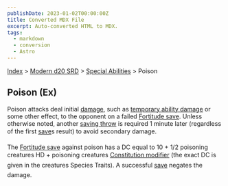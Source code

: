 ```yaml
---
publishDate: 2023-01-02T00:00:00Z
title: Converted MDX File
excerpt: Auto-converted HTML to MDX.
tags:
  - markdown
  - conversion
  - Astro
---
```






[Index](-index) > [Modern d20 SRD](modern-d20-srd-index) > [Special Abilities](modern-d20-srd-special-abilities-index) > Poison




## Poison (Ex)


Poison attacks deal initial [damage](modern-d20-srd-combat-damage),
	  such as [temporary
	  ability damage](modern-d20-srd-special-abilities-ability-score-reduction) or some other effect, to the opponent
	  on a failed [Fortitude save](modern-d20-srd-basics-saving-throws). Unless otherwise noted, another [saving
	  throw](modern-d20-srd-basics-saving-throws)	  is required 1 minute later (regardless of the first [save](modern-d20-srd-basics-saving-throws)s
	  result) to avoid secondary damage.


The [Fortitude save](modern-d20-srd-basics-saving-throws) against poison has a DC equal to 10 + 1/2 poisoning creatures HD + poisoning creatures [Constitution
    modifier](modern-d20-srd-basics-ability-scores) (the exact DC is given in the creatures Species Traits). A successful [save](modern-d20-srd-basics-saving-throws) negates the damage.



